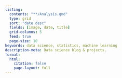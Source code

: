 ```yaml
---
listing:
  contents: "**/Analysis.qmd"
  type: grid
  sort: "date desc"
  fields: [image, date, title]
  grid-columns: 5
  feed: true
  page-size: 10
keywords: data science, statistics, machine learning
description-meta: Data science blog & projects.
format: 
  html: 
    citation: false
    page-layout: full
---
```

